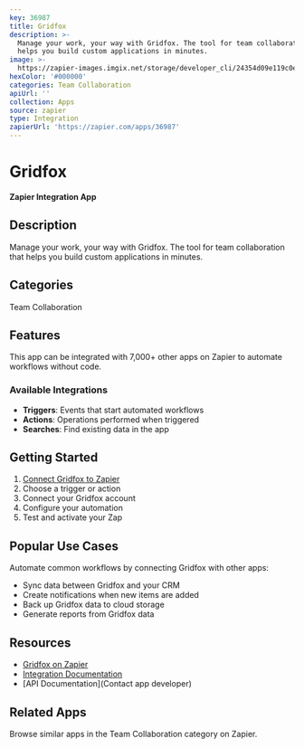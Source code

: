 ```yaml
---
key: 36987
title: Gridfox
description: >-
  Manage your work, your way with Gridfox. The tool for team collaboration that
  helps you build custom applications in minutes.
image: >-
  https://zapier-images.imgix.net/storage/developer_cli/24354d09e119c0ebcc27553b40bf0143.png?auto=format%2Ccompress&ixlib=python-3.0.0&q=50
hexColor: '#000000'
categories: Team Collaboration
apiUrl: ''
collection: Apps
source: zapier
type: Integration
zapierUrl: 'https://zapier.com/apps/36987'
---
```

# Gridfox

**Zapier Integration App**

## Description

Manage your work, your way with Gridfox. The tool for team collaboration that helps you build custom applications in minutes.

## Categories

Team Collaboration

## Features

This app can be integrated with 7,000+ other apps on Zapier to automate workflows without code.

### Available Integrations

- **Triggers**: Events that start automated workflows
- **Actions**: Operations performed when triggered
- **Searches**: Find existing data in the app

## Getting Started

1. [Connect Gridfox to Zapier](https://zapier.com/apps/36987)
2. Choose a trigger or action
3. Connect your Gridfox account
4. Configure your automation
5. Test and activate your Zap

## Popular Use Cases

Automate common workflows by connecting Gridfox with other apps:

- Sync data between Gridfox and your CRM
- Create notifications when new items are added
- Back up Gridfox data to cloud storage
- Generate reports from Gridfox data

## Resources

- [Gridfox on Zapier](https://zapier.com/apps/36987)
- [Integration Documentation](https://zapier.com/apps/36987/integrations)
- [API Documentation](Contact app developer)

## Related Apps

Browse similar apps in the Team Collaboration category on Zapier.
